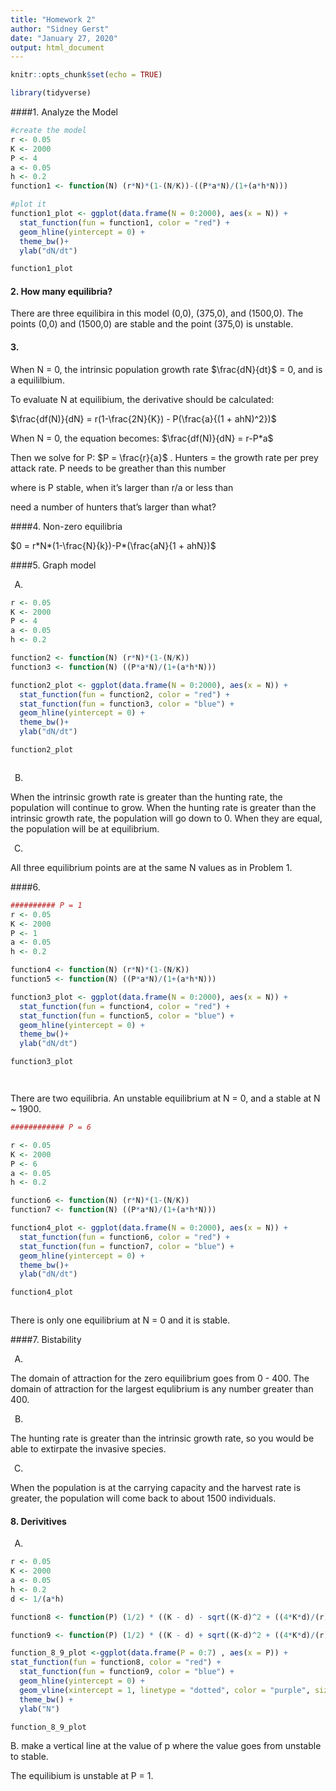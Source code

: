 ```yaml
---
title: "Homework 2"
author: "Sidney Gerst"
date: "January 27, 2020"
output: html_document
---
```


```r
knitr::opts_chunk$set(echo = TRUE)

library(tidyverse)

```

####1. Analyze the Model

```r

#create the model
r <- 0.05
K <- 2000
P <- 4
a <- 0.05
h <- 0.2
function1 <- function(N) (r*N)*(1-(N/K))-((P*a*N)/(1+(a*h*N)))

#plot it
function1_plot <- ggplot(data.frame(N = 0:2000), aes(x = N)) +
  stat_function(fun = function1, color = "red") +
  geom_hline(yintercept = 0) +
  theme_bw()+
  ylab("dN/dt")

function1_plot


```

#### 2. How many equilibria? 

There are three equilibira in this model (0,0), (375,0), and (1500,0). The points (0,0) and (1500,0) are stable and the point (375,0) is unstable. 

#### 3. 

When N = 0, the intrinsic population growth rate $\frac{dN}{dt}$ = 0, and is a equililbium. 

To evaluate N at equilibium, the derivative should be calculated: 

$\frac{df(N)}{dN} = r(1-\frac{2N}{K}) - P(\frac{a}{(1 + ahN)^2})$ 

When N = 0, the equation becomes: $\frac{df(N)}{dN} = r-P*a$

Then we solve for P: $P = \frac{r}{a}$ . Hunters = the growth rate per prey attack rate. P needs to be greather than this number

where is P stable, when it's larger than r/a or less than

need a number of hunters that's larger than what? 


####4. Non-zero equilibria

$0 = r*N*(1-\frac{N}{k})-P*(\frac{aN}{1 + ahN})$

####5. Graph model

A. 

```r

r <- 0.05
K <- 2000
P <- 4
a <- 0.05
h <- 0.2

function2 <- function(N) (r*N)*(1-(N/K))
function3 <- function(N) ((P*a*N)/(1+(a*h*N)))

function2_plot <- ggplot(data.frame(N = 0:2000), aes(x = N)) +
  stat_function(fun = function2, color = "red") +
  stat_function(fun = function3, color = "blue") +
  geom_hline(yintercept = 0) +
  theme_bw()+
  ylab("dN/dt")

function2_plot



```

B. 

When the intrinsic growth rate is greater than the hunting rate, the population will continue to grow. When the hunting rate is greater than the intrinsic growth rate, the population will go down to 0. When they are equal, the population will be at equilibrium. 

C. 

All three equilibrium points are at the same N values as in Problem 1. 

####6. 

```r
########## P = 1
r <- 0.05
K <- 2000
P <- 1
a <- 0.05
h <- 0.2

function4 <- function(N) (r*N)*(1-(N/K))
function5 <- function(N) ((P*a*N)/(1+(a*h*N)))

function3_plot <- ggplot(data.frame(N = 0:2000), aes(x = N)) +
  stat_function(fun = function4, color = "red") +
  stat_function(fun = function5, color = "blue") +
  geom_hline(yintercept = 0) +
  theme_bw()+
  ylab("dN/dt")

function3_plot




```

There are two equilibria. An unstable equilibrium at N = 0, and a stable at N ~ 1900. 

```r
############ P = 6

r <- 0.05
K <- 2000
P <- 6
a <- 0.05
h <- 0.2

function6 <- function(N) (r*N)*(1-(N/K))
function7 <- function(N) ((P*a*N)/(1+(a*h*N)))

function4_plot <- ggplot(data.frame(N = 0:2000), aes(x = N)) +
  stat_function(fun = function6, color = "red") +
  stat_function(fun = function7, color = "blue") +
  geom_hline(yintercept = 0) +
  theme_bw()+
  ylab("dN/dt")

function4_plot



```

There is only one equilibrium at N = 0 and it is stable. 

####7. Bistability

A. 

The domain of attraction for the zero equilibrium goes from 0 - 400. The domain of attraction for the largest equlibrium is any number greater than 400. 

B. 

The hunting rate is greater than the intrinsic growth rate, so you would be able to extirpate the invasive species.

C. 

When the population is at the carrying capacity and the harvest rate is greater, the population will come back to about 1500 individuals.  


#### 8. Derivitives 

A. 

```r

r <- 0.05
K <- 2000
a <- 0.05
h <- 0.2
d <- 1/(a*h)

function8 <- function(P) (1/2) * ((K - d) - sqrt((K-d)^2 + ((4*K*d)/(r)) * (r - a * P)))

function9 <- function(P) (1/2) * ((K - d) + sqrt((K-d)^2 + ((4*K*d)/(r)) * (r - a * P))) 

function_8_9_plot <-ggplot(data.frame(P = 0:7) , aes(x = P)) +
stat_function(fun = function8, color = "red") + 
  stat_function(fun = function9, color = "blue") +
  geom_hline(yintercept = 0) +
  geom_vline(xintercept = 1, linetype = "dotted", color = "purple", size = 2) +
  theme_bw() +
  ylab("N")

function_8_9_plot


```

B. make a vertical line at the value of p where the value goes from unstable to stable.

The equilibium is unstable at P = 1. 

